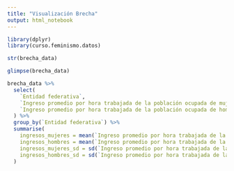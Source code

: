 ```yaml
---
title: "Visualización Brecha"
output: html_notebook
---
```




```r
library(dplyr)
library(curso.feminismo.datos)
```



```r
str(brecha_data)
```

```r
glimpse(brecha_data)
```

```r
brecha_data %>% 
  select(
    `Entidad federativa`,
    `Ingreso promedio por hora trabajada de la población ocupada de mujeres`,
    `Ingreso promedio por hora trabajada de la población ocupada de hombres`
  ) %>% 
  group_by(`Entidad federativa`) %>% 
  summarise(
    ingresos_mujeres = mean(`Ingreso promedio por hora trabajada de la población ocupada de mujeres`),
    ingresos_hombres = mean(`Ingreso promedio por hora trabajada de la población ocupada de hombres`),
    ingresos_mujeres_sd = sd(`Ingreso promedio por hora trabajada de la población ocupada de mujeres`),
    ingresos_hombres_sd = sd(`Ingreso promedio por hora trabajada de la población ocupada de hombres`)
  )
```